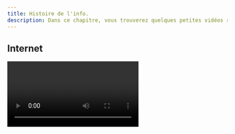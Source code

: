 ```yaml
---
title: Histoire de l'info.
description: Dans ce chapitre, vous trouverez quelques petites vidéos retraçant l'hitoire de l'informatique.
---
```


## Internet

<Video id="hrzXdKvG1CY" />

## Le web

<Video id="YVn7jrDYjUQ" />

## Histoire des données

<Video id="N6XJXkeW5OE" />

## La photographie numérique

<Video id="CtwuQynmzIA" />

## La cartographie

<Video id="8mbmY8kYp5g" />

## Les réseaux sociaux

<Video id="aA_NZdasOg4" />

## Les objets connectés

<Video id="mT2X559Wy_Q" />
